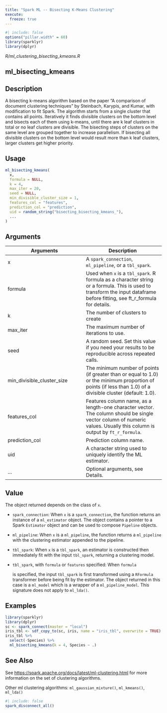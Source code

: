 ```yaml
---
title: "Spark ML -- Bisecting K-Means Clustering"
execute:
  freeze: true
---
```


```r
#| include: false
options("pillar.width" = 60)
library(sparklyr) 
library(dplyr)
```

*R/ml_clustering_bisecting_kmeans.R*

## ml_bisecting_kmeans

## Description
A bisecting k-means algorithm based on the paper "A comparison of document clustering techniques" by Steinbach, Karypis, and Kumar, with modification to fit Spark. The algorithm starts from a single cluster that contains all points. Iteratively it finds divisible clusters on the bottom level and bisects each of them using k-means, until there are k leaf clusters in total or no leaf clusters are divisible. The bisecting steps of clusters on the same level are grouped together to increase parallelism. If bisecting all divisible clusters on the bottom level would result more than k leaf clusters, larger clusters get higher priority. 


## Usage
```r
ml_bisecting_kmeans( 
  x, 
  formula = NULL, 
  k = 4, 
  max_iter = 20, 
  seed = NULL, 
  min_divisible_cluster_size = 1, 
  features_col = "features", 
  prediction_col = "prediction", 
  uid = random_string("bisecting_bisecting_kmeans_"), 
  ... 
) 
```

## Arguments
|Arguments|Description|
|---|---|
| x | A `spark_connection`, `ml_pipeline`, or a `tbl_spark`. |
| formula | Used when `x` is a `tbl_spark`. R formula as a character string or a formula. This is used to transform the input dataframe before fitting, see ft_r_formula for details. |
| k | The number of clusters to create |
| max_iter | The maximum number of iterations to use. |
| seed | A random seed. Set this value if you need your results to be reproducible across repeated calls. |
| min_divisible_cluster_size | The minimum number of points (if greater than or equal to 1.0) or the minimum proportion of points (if less than 1.0) of a divisible cluster (default: 1.0). |
| features_col | Features column name, as a length-one character vector. The column should be single vector column of numeric values. Usually this column is output by `ft_r_formula`. |
| prediction_col | Prediction column name. |
| uid | A character string used to uniquely identify the ML estimator. |
| ... | Optional arguments, see Details. |



## Value

The object returned depends on the class of `x`. 

  

- `spark_connection`: When `x` is a `spark_connection`, the function returns an instance of a `ml_estimator` object. The object contains a pointer to   a Spark `Estimator` object and can be used to compose   `Pipeline` objects. 

  

- `ml_pipeline`: When `x` is a `ml_pipeline`, the function returns a `ml_pipeline` with   the clustering estimator appended to the pipeline. 

  

- `tbl_spark`: When `x` is a `tbl_spark`, an estimator is constructed then   immediately fit with the input `tbl_spark`, returning a clustering model. 

  

- `tbl_spark`, with `formula` or `features` specified: When `formula`

    is specified, the input `tbl_spark` is first transformed using a     `RFormula` transformer before being fit by     the estimator. The object returned in this case is a `ml_model` which is a     wrapper of a `ml_pipeline_model`. This signature does not apply to `ml_lda()`. 


## Examples
```r
library(sparklyr)
library(dplyr) 
sc <- spark_connect(master = "local") 
iris_tbl <- sdf_copy_to(sc, iris, name = "iris_tbl", overwrite = TRUE) 
iris_tbl %>% 
  select(-Species) %>% 
  ml_bisecting_kmeans(k = 4, Species ~ .) 
```

## See Also

See [https://spark.apache.org/docs/latest/ml-clustering.html](https://spark.apache.org/docs/latest/ml-clustering.html) for   more information on the set of clustering algorithms. 

Other ml clustering algorithms:  `ml_gaussian_mixture()`, `ml_kmeans()`, `ml_lda()`


```r
#| include: false
spark_disconnect_all()
```
